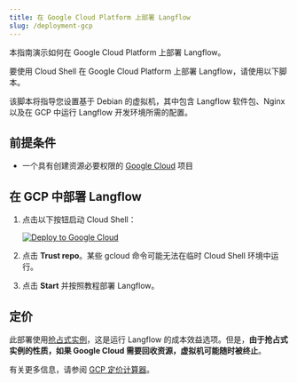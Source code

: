 ```yaml
---
title: 在 Google Cloud Platform 上部署 Langflow
slug: /deployment-gcp
---
```


本指南演示如何在 Google Cloud Platform 上部署 Langflow。

要使用 Cloud Shell 在 Google Cloud Platform 上部署 Langflow，请使用以下脚本。

该脚本将指导您设置基于 Debian 的虚拟机，其中包含 Langflow 软件包、Nginx 以及在 GCP 中运行 Langflow 开发环境所需的配置。

## 前提条件

* 一个具有创建资源必要权限的 [Google Cloud](https://console.cloud.google.com/) 项目

## 在 GCP 中部署 Langflow

1. 点击以下按钮启动 Cloud Shell：

   [![Deploy to Google Cloud](https://gstatic.com/cloudssh/images/open-btn.svg)](https://console.cloud.google.com/cloudshell/open?git_repo=https://github.com/langflow-ai/langflow&working_dir=scripts/gcp&shellonly=true&tutorial=walkthroughtutorial.md)

2. 点击 **Trust repo**。某些 gcloud 命令可能无法在临时 Cloud Shell 环境中运行。
3. 点击 **Start** 并按照教程部署 Langflow。

## 定价

此部署使用[抢占式实例](https://cloud.google.com/compute/docs/instances/preemptible)，这是运行 Langflow 的成本效益选项。但是，**由于抢占式实例的性质，如果 Google Cloud 需要回收资源，虚拟机可能随时被终止**。

有关更多信息，请参阅 [GCP 定价计算器](https://cloud.google.com/products/calculator?hl=en)。
